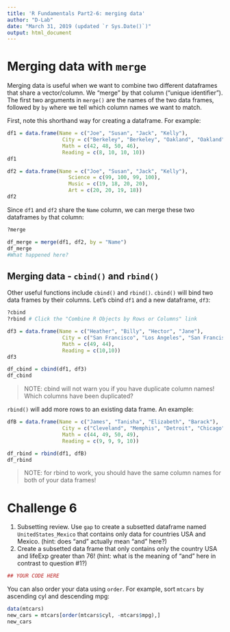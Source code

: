 ```yaml
---
title: 'R Fundamentals Part2-6: merging data'
author: "D-Lab"
date: "March 31, 2019 (updated `r Sys.Date()`)"
output: html_document
---
```


# Merging data with `merge`

Merging data is useful when we want to combine two different dataframes that share a vector/column. We "merge" by that column ("unique identifier"). The first two arguments in `merge()` are the names of the two data frames, followed by `by` where we tell which column names we want to match.  

First, note this shorthand way for creating a dataframe. For example: 

```r
df1 = data.frame(Name = c("Joe", "Susan", "Jack", "Kelly"),
                  City = c("Berkeley", "Berkeley", "Oakland", "Oakland"),
                  Math = c(42, 48, 50, 46),
                  Reading = c(8, 10, 10, 10))
df1

df2 = data.frame(Name = c("Joe", "Susan", "Jack", "Kelly"),
                    Science = c(99, 100, 99, 100),
                    Music = c(19, 18, 20, 20),
                    Art = c(20, 20, 19, 18))
df2
```

Since `df1` and `df2` share the `Name` column, we can merge these two dataframes `by` that column: 

```r
?merge
```

```r
df_merge = merge(df1, df2, by = "Name")
df_merge
#What happened here? 
```

## Merging data - `cbind()` and `rbind()`

Other useful functions include `cbind()` and `rbind()`. `cbind()` will bind two data frames by their columns. Let's cbind `df1` and a new dataframe, `df3`:
```r
?cbind
?rbind # Click the "Combine R Objects by Rows or Columns" link
```
```r
df3 = data.frame(Name = c("Heather", "Billy", "Hector", "Jane"),
                  City = c("San Francisco", "Los Angeles", "San Francisco", "Chico"),
                  Math = c(49, 44),
                  Reading = c(10,10))
df3

df_cbind = cbind(df1, df3)
df_cbind
```

> NOTE: cbind will not warn you if you have duplicate column names! Which columns have been duplicated? 

`rbind()` will add more rows to an existing data frame. An example:

```r
dfB = data.frame(Name = c("James", "Tanisha", "Elizabeth", "Barack"),
                  City = c("Cleveland", "Memphis", "Detroit", "Chicago"),
                  Math = c(44, 49, 50, 49),
                  Reading = c(9, 9, 9, 10))

df_rbind = rbind(df1, dfB)
df_rbind
```
> NOTE: for rbind to work, you should have the same column names for both of your data frames! 

# **Challenge 6** 

1. Subsetting review. Use `gap` to create a subsetted dataframe named `UnitedStates_Mexico` that contains only data for countries USA and Mexico. (hint: does "and" actually mean "and" here?)  
2. Create a subsetted data frame that only contains only the country USA and lifeExp greater than 76! (hint: what is the meaning of "and" here in contrast to question #1?)  

```r
## YOUR CODE HERE
```

You can also order your data using `order`. For example, sort `mtcars` by ascending cyl and descending mpg: 
```r
data(mtcars)
new_cars = mtcars[order(mtcars$cyl, -mtcars$mpg),] 
new_cars
```
 
<div class="tocify-extend-page" data-unique="tocify-extend-page" style="height: 0;"></div>